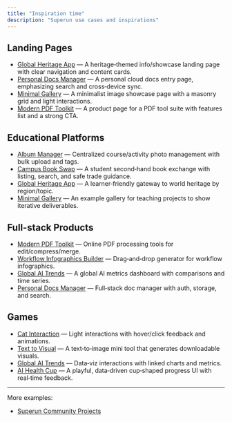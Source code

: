 ```yaml
---
title: "Inspiration time"
description: "Superun use cases and inspirations"
---
```


## Landing Pages

- [Global Heritage App](https://b.yzcdn.cn/uxarts/puppeteer/snapshot/1758217745413_iOERPYHqel.png) — A heritage‑themed info/showcase landing page with clear navigation and content cards.
- [Personal Docs Manager](https://b.yzcdn.cn/uxarts/puppeteer/snapshot/1758534123802_B1sVbo3Xhu.png) — A personal cloud docs entry page, emphasizing search and cross‑device sync.
- [Minimal Gallery](https://b.yzcdn.cn/uxarts/puppeteer/snapshot/1758336943041_9zyhMgle2k.png) — A minimalist image showcase page with a masonry grid and light interactions.
- [Modern PDF Toolkit](https://b.yzcdn.cn/uxarts/puppeteer/snapshot/1758521799658_0CUkeTXCHB.png) — A product page for a PDF tool suite with features list and a strong CTA.

## Educational Platforms

- [Album Manager](https://b.yzcdn.cn/uxarts/puppeteer/snapshot/1758271557596_WGVFpLdRYA.png) — Centralized course/activity photo management with bulk upload and tags.
- [Campus Book Swap](https://b.yzcdn.cn/uxarts/puppeteer/snapshot/1758261253850_csImh27UHr.png) — A student second‑hand book exchange with listing, search, and safe trade guidance.
- [Global Heritage App](https://b.yzcdn.cn/uxarts/puppeteer/snapshot/1758217745413_iOERPYHqel.png) — A learner‑friendly gateway to world heritage by region/topic.
- [Minimal Gallery](https://b.yzcdn.cn/uxarts/puppeteer/snapshot/1758336943041_9zyhMgle2k.png) — An example gallery for teaching projects to show iterative deliverables.

## Full-stack Products

- [Modern PDF Toolkit](https://b.yzcdn.cn/uxarts/puppeteer/snapshot/1758521799658_0CUkeTXCHB.png) — Online PDF processing tools for edit/compress/merge.
- [Workflow Infographics Builder](https://b.yzcdn.cn/uxarts/puppeteer/snapshot/1758163486533_CLxclkIpgI.png) — Drag‑and‑drop generator for workflow infographics.
- [Global AI Trends](https://b.yzcdn.cn/uxarts/puppeteer/snapshot/1758294608475_6T1XOQiG6Q.png) — A global AI metrics dashboard with comparisons and time series.
- [Personal Docs Manager](https://b.yzcdn.cn/uxarts/puppeteer/snapshot/1758534123802_B1sVbo3Xhu.png) — Full‑stack doc manager with auth, storage, and search.

## Games

- [Cat Interaction](https://b.yzcdn.cn/uxarts/puppeteer/snapshot/1758464458680_S8WMfRAzFb.png) — Light interactions with hover/click feedback and animations.
- [Text to Visual](https://b.yzcdn.cn/uxarts/puppeteer/snapshot/1758189799168_IlaGFytMh9.png) — A text‑to‑image mini tool that generates downloadable visuals.
- [Global AI Trends](https://b.yzcdn.cn/uxarts/puppeteer/snapshot/1758294608475_6T1XOQiG6Q.png) — Data‑viz interactions with linked charts and metrics.
- [AI Health Cup](https://b.yzcdn.cn/uxarts/puppeteer/snapshot/1758515502242_fWwJeU8Vcx.png) — A playful, data‑driven cup‑shaped progress UI with real‑time feedback.

---

More examples:
- [Superun Community Projects](https://superun.ai/web/home)
